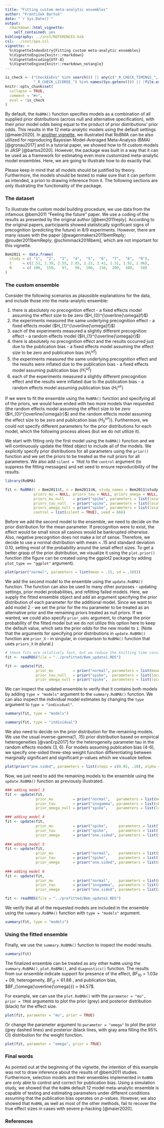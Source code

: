 ```yaml
---
title: "Fitting custom meta-analytic ensembles"
author: "František Bartoš"
date: "`r Sys.Date()`"
output:
  rmarkdown::html_vignette:
    self_contained: yes
bibliography: ../inst/REFERENCES.bib
csl: ../inst/apa.csl
vignette: >
  %\VignetteIndexEntry{Fitting custom meta-analytic ensembles}
  %\VignetteEngine{knitr::rmarkdown}
  %\VignetteEncoding{UTF-8}
  %\VignetteEngine{knitr::rmarkdown_notangle}
---
```


```r
is_check <- ("CheckExEnv" %in% search()) || any(c("_R_CHECK_TIMINGS_",
             "_R_CHECK_LICENSE_") %in% names(Sys.getenv())) || !file.exists("../prefitted/Bem_update1.RDS") 
knitr::opts_chunk$set(
  collapse = TRUE,
  comment = "#>",
  eval = !is_check
)
```

By default, the `RoBMA()` function specifies models as a combination of all supplied prior distributions (across null and alternative specification), with their prior model odds being equal to the product of prior distributions' prior odds. This results in the 12 meta-analytic models using the default settings [@maier2020]. In [another vignette](ReproducingBMA.html), we illustrated that RoBMA can be also utilized for reproducing Bayesian Model-Averaged Meta-Analysis (BMA) [@gronau2017] and in a tutorial paper, we showed how to fit custom models in JASP [@bartos2020]. However, the package was built in a way that it can be used as a framework for estimating even more customized meta-analytic model ensembles. Here, we are going to illustrate how to do exactly that. 

Please keep in mind that all models should be justified by theory. Furthermore, the models should be tested to make sure that it can perform as intended, a priori to drawing inference from it. The following sections are only illustrating the functionality of the package.

### The dataset

To illustrate the custom model building procedure, we use data from the infamous @bem2011 "Feeling the future" paper. We use a coding of the results as presented by the original author [@bem2011reply]. According to the original papers, participants showed statistically significant signs of precognition (predicting the future) in 8/9 experiments. However, there are many issues with the paper [@wagenmakers2011bemReply; @rouder2011bemReply; @schimmack2018bem], which are not important for this vignette.

```r
Bem2011 <- data.frame(
  study = c( "1",  "2",  "3",  "4",  "5",  "6",  "7",  "8",  "9"),
  t     = c(2.51, 2.39, 2.55, 2.03, 2.23, 2.41, 1.31, 1.92, 2.96),
  N     = c( 100,  150,   97,   99,  100,  150,  200,  100,   50)
)
```

### The custom ensemble

Consider the following scenarios as plaussible explanations for the data, and include those into the meta-analytic ensemble:

  1) there is absolutely no precognition effect - a fixed effects model assuming the effect size to be zero ($H_{0}^{\overline{\omega}f}$)
  2) the experiments measured the same underlying precognition effect - a fixed effects model ($H_{1}^{\overline{\omega}f}$)
  3) each of the experiments measured a slightly different precognition effect - a random effects model ($H_{1}^{\overline{\omega}r}$)
  4) there is absolutely no precognition effect and the results occurred just due to the publication bias - a fixed effects model assuming the effect size to be zero and publication bias ($H_{1}^{{\omega}f}$)
  5) the experiments measured the same underlying precognition effect and the results were inflated due to the publication bias - a fixed effects model assuming publication bias ($H_{1}^{{\omega}f}$)
  6) each of the experiments measured a slightly different precognition effect and the results were inflated due to the publication bias - a random effects model assuming publication bias ($H_{1}^{{\omega}r}$)
  
If we were to fit the ensemble using the `RoBMA()` function and specifying all of the priors, we would have ended with two more models than requested (the random effects model assuming the effect size to be zero ($H_{0}^{\overline{\omega}r}$) and the random effects model assuming the effect size to be zero and publication bias ($H_{0}^{{\omega}r}$)). Furthermore, we could not specify different parameters for the prior distributions for each model, which the following process allows (but we do not utilize it).

We start with fitting only the first model using the `RoBMA()` function and we will continuously update the fitted object to include all of the models. We explicitly specify prior distributions for all parameters using the `prior()` function and we set the priors to be treated as the null priors for all parameters. We also add `silent = TRUE` to the `control` argument (to suppress the fitting messages) and set seed to ensure reproducibility of the results.

```r
library(RoBMA)

fit <- RoBMA(t = Bem2011$t, n = Bem2011$N, study_names = Bem2011$study,
             priors_mu = NULL, priors_tau = NULL, priors_omega = NULL,
             priors_mu_null    = prior("spike", parameters = list(location = 0)),
             priors_tau_null   = prior("spike", parameters = list(location = 0)),
             priors_omega_null = prior("spike", parameters = list(location = 1)),
             control = list(silent = TRUE), seed = 666)
```

Before we add the second model to the ensemble, we need to decide on the prior distribution for the mean parameter. If precognition were to exist, the effect would be small since all casinos would be bankrupted otherwise. Also, negative precognition does not make a lot of sense. Therefore, we decide to use a normal distribution with mean = .15 and standard deviation 0.10, setting most of the probability around the small effect sizes. To get a better grasp of the prior distribution, we visualize it using the `plot.prior()` function (the figure can be created using the ggplot2 package by adding `plot_type == "ggplot"` argument).

```r
plot(prior("normal", parameters = list(mean = .15, sd = .10)))
```

We add the second model to the ensemble using the `update.RoBMA()` function. The function can also be used to many other purposes - updating settings, prior model probabilities, and refitting failed models. Here, we supply the fitted ensemble object and add an argument specifying the prior distribution of each parameter for the additional model. Since we want to add model 2 - we set the prior for the mu parameter to be treated as an alternative prior and the remaining priors treated as null priors. If we wanted, we could also specify `prior_odds` argument, to change the prior probability of the fitted model but we do not utilize this option here to keep the default value, which sets the prior odds for the new model to `1`. (Note that the arguments for specifying prior distributions in `update.RoBMA()` function are `prior_X` - in singular, in comparison to `RoBMA()` function that uses `priors_X` in plural.)

```r
# these fits are relatively fast, but we reduce the knitting time considerably
fit <- readRDS(file = "../prefitted/Bem_update1.RDS")
```
```r
fit <- update(fit,
              prior_mu         = prior("normal", parameters = list(mean = .15, sd = .10)),
              prior_tau_null   = prior("spike",  parameters = list(location = 0)),
              prior_omega_null = prior("spike",  parameters = list(location = 1)))
```

We can inspect the updated ensemble to verify that it contains both models by adding `type = "models"` argument to the `summary.RoBMA()` function. We can also inspect the individual model estimates by changing the `type` argument to `type = "individual"`.

```r
summary(fit, type = "models")

summary(fit, type = "individual")
```

We also need to decide on the prior distribution for the remaining models. We use the usual inverse-gamma(1, .15) prior distribution based on empirical heterogeneities [@vanErp2017] for the heterogeneity parameter tau in the random effects models (3, 6). For models assuming publication bias (4-6), we specify one-sided three-step weight function differentiating between marginally significant and significant *p*-values which we visualize bellow.

```r
plot(prior("one.sided", parameters = list(steps = c(0.05, .10), alpha = c(1,1,1))))
```

Now, we just need to add the remaining models to the ensemble using the `update.RoBMA()` function as previously illustrated.

```r
### adding model 3
fit <- update(fit,
              prior_mu         = prior("normal",   parameters = list(mean = .15, sd = .10)),
              prior_tau        = prior("invgamma", parameters = list(shape = 1, scale = .15)),
              prior_omega_null = prior("spike",    parameters = list(location = 1)))

### adding model 4             
fit <- update(fit,
              prior_mu         = prior("spike",     parameters = list(location = 0)),
              prior_tau        = prior("spike",     parameters = list(location = 0)),
              prior_omega      = prior("one.sided", parameters = list(steps = c(0.05, .10), alpha = c(1,1,1))))
              
### adding model 5             
fit <- update(fit,
              prior_mu         = prior("normal",    parameters = list(mean = .15, sd = .10)),
              prior_tau        = prior("spike",     parameters = list(location = 0)),
              prior_omega      = prior("one.sided", parameters = list(steps = c(0.05, .10), alpha = c(1,1,1))))
              
### adding model 6             
fit <- update(fit,
              prior_mu         = prior("normal",    parameters = list(mean = .15, sd = .10)),
              prior_tau        = prior("invgamma",  parameters = list(shape = 1, scale = .15)),
              prior_omega      = prior("one.sided", parameters = list(steps = c(0.05, .10), alpha = c(1,1,1))))
```
```r
fit <- readRDS(file = "../prefitted/Bem_update2.RDS")
```

We verify that all of the requested models are included in the ensemble using the `summary.RoBMA()` function with `type = "models"` argument.

```r
summary(fit, type = "models")
```

### Using the fitted ensemble

Finally, we use the `summary.RoBMA()` function to inspect the model results.

```r
summary(fit)
```

The finalized ensemble can be treated as any other `RoBMA` using the `summary.RoBMA()`, `plot.RoBMA()`, and `diagnostics()` function. The results from our ensemble indicate support for presence of the effect, $BF_{10} = 1.03e+09$, heterogeneity, $BF_{rf} = 61.88$ , and publication bias, $BF_{\omega{\overline{\omega}}} = 94.57$. 

For example, we can use the `plot.RoBMA()` with the `parameter = "mu", prior = TRUE` arguments to plot the prior (grey) and posterior distribution (black) for the effect size.

```r
plot(fit, parameter = "mu", prior = TRUE)
```

Or change the parameter argument to `parameter = "omega"` to plot the prior (grey dashed lines) and posterior (black lines, with gray area filling the 95% CI) distribution for the weight function.

```r
plot(fit, parameter = "omega", prior = TRUE)
```

### Final words

As pointed out at the beginning of the vignette, the intention of this example was not to draw inference about the results of @bem2011 studies. Furthermore, selection models and their ensembles implemented in `RoBMA` are only able to control and correct for publication bias. Using a simulation study, we showed that the `RoBMA` default 12 model meta-analytic ensemble is capable of testing and estimating parameters under different conditions assuming that the publication bias operates on *p*-values. However, we also showed that `RoBMA`, as well as most of the other methods, fail to recover the true effect sizes in cases with severe p-hacking [@maier2020]. 

### References

